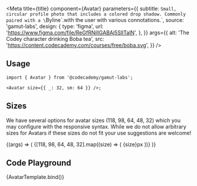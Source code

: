 
<Meta
  title={title}
  component={Avatar}
  parameters={{
    subtitle: `Small, circular profile photo that includes a colored drop shadow.
Commonly paired with a \`Byline\`.with the user with various connotations.`,
    source: 'gamut-labs',
    design: {
      type: 'figma',
      url: 'https://www.figma.com/file/ReGfRNillGABAj5SlITalN',
    },
  }}
  args={{
    alt: 'The Codey character drinking Boba tea',
    src: 'https://content.codecademy.com/courses/free/boba.svg',
  }}
/>


## Usage

```tsx
import { Avatar } from '@codecademy/gamut-labs';

<Avatar size={{ _: 32, sm: 64 }} />;
```

## Sizes

We have several options for avatar sizes (118, 98, 64, 48, 32) which you may configure with the responsive syntax. While we do not allow arbitrary sizes for Avatars if these sizes do not fit your use suggestions are welcome!

<Canvas>
  <Story name="Sizes">
    {(args) => (
      <FlexBox gap={24} alignItems="flex-end">
        {[118, 98, 64, 48, 32].map((size) => (
          <FlexBox column gap={16}>
            <Avatar {...args} size={size} />
            <FlexBox fontFamily="accent" center>
              {size}px
            </FlexBox>
          </FlexBox>
        ))}
      </FlexBox>
    )}
  </Story>
</Canvas>

## Code Playground

<Canvas withSource="open">
  <Story name="Avatar">{AvatarTemplate.bind()}</Story>
</Canvas>

<PropsTable story="Avatar" />
